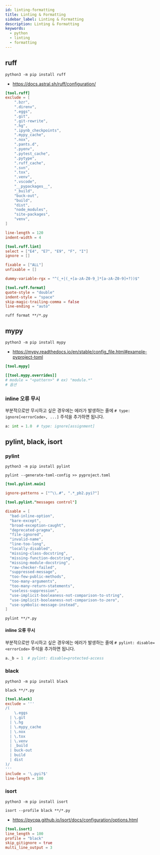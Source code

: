 ```yaml
---
id: linting-formatting
title: Linting & Formatting
sidebar_label: Linting & Formatting
description: Linting & Formatting
keywords:
  - python
  - linting
  - formatting
---
```


## ruff

```shell
python3 -m pip install ruff
```

- https://docs.astral.sh/ruff/configuration/

```toml title="pyproject.toml"
[tool.ruff]
exclude = [
    ".bzr",
    ".direnv",
    ".eggs",
    ".git",
    ".git-rewrite",
    ".hg",
    ".ipynb_checkpoints",
    ".mypy_cache",
    ".nox",
    ".pants.d",
    ".pyenv",
    ".pytest_cache",
    ".pytype",
    ".ruff_cache",
    ".svn",
    ".tox",
    ".venv",
    ".vscode",
    "__pypackages__",
    "_build",
    "buck-out",
    "build",
    "dist",
    "node_modules",
    "site-packages",
    "venv",
]

line-length = 120
indent-width = 4

[tool.ruff.lint]
select = ["E4", "E7", "E9", "F", "I"]
ignore = []

fixable = ["ALL"]
unfixable = []

dummy-variable-rgx = "^(_+|(_+[a-zA-Z0-9_]*[a-zA-Z0-9]+?))$"

[tool.ruff.format]
quote-style = "double"
indent-style = "space"
skip-magic-trailing-comma = false
line-ending = "auto"
```

```shell
ruff format **/*.py
```

## mypy

```shell
python3 -m pip install mypy
```

- https://mypy.readthedocs.io/en/stable/config_file.html#example-pyproject-toml

```toml title="pyproject.toml"
[tool.mypy]

[[tool.mypy.overrides]]
# module = "<pattern>" # ex) "module.*"
# 옵션
```

### inline 오류 무시

부분적으로만 무시하고 싶은 경우에는 에러가 발생하는 줄에 `# type: ignore[<errorCode>, ...]` 주석을 추가하면 됩니다.

```python
a: int = 1.0  # type: ignore[assignment]
```

## pylint, black, isort

### pylint

```shell
python3 -m pip install pylint
```

```shell
pylint --generate-toml-config >> pyproject.toml
```

```toml title="pyproject.toml"
[tool.pylint.main]

ignore-patterns = ["^\\.#", ".*_pb2.pyi?"]

[tool.pylint."messages control"]

disable = [
  "bad-inline-option",
  "bare-except",
  "broad-exception-caught",
  "deprecated-pragma",
  "file-ignored",
  "invalid-name",
  "line-too-long",
  "locally-disabled",
  "missing-class-docstring",
  "missing-function-docstring",
  "missing-module-docstring",
  "raw-checker-failed",
  "suppressed-message",
  "too-few-public-methods",
  "too-many-arguments",
  "too-many-return-statements",
  "useless-suppression",
  "use-implicit-booleaness-not-comparison-to-string",
  "use-implicit-booleaness-not-comparison-to-zero",
  "use-symbolic-message-instead",
]
```

```shell
pylint **/*.py
```

#### inline 오류 무시

부분적으로만 무시하고 싶은 경우에는 에러가 발생하는 줄에 `# pylint: disable=<errorCode>` 주석을 추가하면 됩니다.

```python
a._b = 1  # pylint: disable=protected-access
```

### black

```shell
python3 -m pip install black
```

```shell
black **/*.py
```

```toml title="pyproject.toml"
[tool.black]
exclude = '''
/(
    \.eggs
  | \.git
  | \.hg
  | \.mypy_cache
  | \.nox
  | \.tox
  | \.venv
  | _build
  | buck-out
  | build
  | dist
)/
'''
include = '\.pyi?$'
line-length = 100
```

### isort

```shell
python3 -m pip install isort
```

```shell
isort --profile black **/*.py
```

- https://pycqa.github.io/isort/docs/configuration/options.html

```toml title="pyproject.toml"
[tool.isort]
line_length = 100
profile = "black"
skip_gitignore = true
multi_line_output = 3
```
